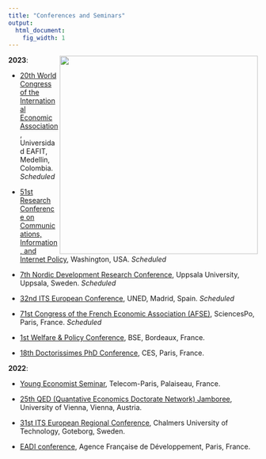 ```yaml
---
title: "Conferences and Seminars"
output:
  html_document:
    fig_width: 1
---
```





<img src="images/tunisie_photo_1.jpg" align="right" width="400px"/>


**2023**:

- [20th World Congress of the International Economic Association](https://ieawc2023.org/), Universidad EAFIT, Medellin, Colombia. *Scheduled*

- [51st Research Conference on Communications, Information, and Internet Policy](http://www.tprcweb.com/overview-2023), Washington, USA. *Scheduled*

- [7th Nordic Development Research Conference](https://www.nordev2023.se/), Uppsala University, Uppsala, Sweden. *Scheduled*

- [32nd ITS European Conference](https://itseurope.org/2023/), UNED, Madrid, Spain. *Scheduled*

- [71st Congress of the French Economic Association (AFSE)](https://afse2023.sciencesconf.org/), SciencesPo, Paris, France. *Scheduled*

- [1st Welfare & Policy Conference](https://wapsociety.org/event/conference-individual-and-collective-responses-to-a-troubled-world), BSE, Bordeaux, France.

- [18th Doctorissimes PhD Conference](https://sites.google.com/site/doctorissimes3/18th-doctorissimes-2023), CES, Paris, France.


**2022**:

- [Young Economist Seminar](https://www.digitaleconomics-paris.fr/young-economist-seminar), Telecom-Paris, Palaiseau, France.

- [25th QED (Quantative Economics Doctorate Network) Jamboree](https://www.vgse.at/about-vgse/qed-network/), University of Vienna, Vienna, Austria.

- [31st ITS European Regional Conference](https://itseurope.org/2022/), Chalmers University of Technology, Goteborg, Sweden.

- [EADI conference](https://iedes.pantheonsorbonne.fr/evenements/iedes-eadi-france-journee-detude-internationale), Agence Française de Développement, Paris, France.

<br clear="left"/>




